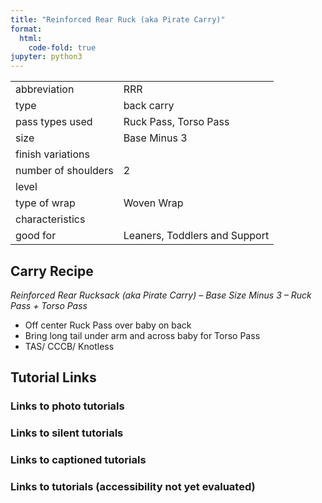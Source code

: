```yaml
---
title: "Reinforced Rear Ruck (aka Pirate Carry)"
format:
  html:
    code-fold: true
jupyter: python3
---
```


| | 
|---|---
|abbreviation	|RRR
|type	|back carry
|pass types used	|Ruck Pass, Torso Pass
|size	|Base Minus 3
|finish variations|	
|number of shoulders	|2
|level	|
|type of wrap	|Woven Wrap
|characteristics	|
|good for	|Leaners, Toddlers and Support

## Carry Recipe
_Reinforced Rear Rucksack (aka Pirate Carry) – Base Size Minus 3 – Ruck Pass + Torso Pass_

- Off center Ruck Pass over baby on back
- Bring long tail under arm and across baby for Torso Pass
- TAS/ CCCB/ Knotless

## Tutorial Links
### Links to photo tutorials
### Links to silent tutorials
### Links to captioned tutorials
### Links to tutorials (accessibility not yet evaluated)
